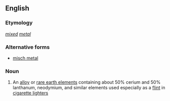 ==English==

===Etymology===
{{etyl|de|en}} ''[[mixed]] [[metal]]''

===Alternative forms===
* [[misch metal]]

===Noun===
{{wikipedia}}
{{en-noun}}

# An [[alloy]] or [[rare earth element]]s containing about 50% cerium and 50% lanthanum, neodymium, and similar elements used especially as a [[flint]] in [[cigarette lighter]]s